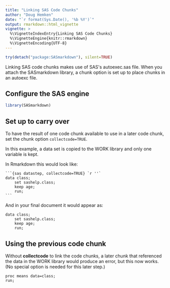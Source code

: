 ```yaml
---
title: "Linking SAS Code Chunks"
author: "Doug Hemken"
date: "`r format(Sys.Date(), '%b %Y')`"
output: rmarkdown::html_vignette
vignette: >
  %\VignetteIndexEntry{Linking SAS Code Chunks}
  %\VignetteEngine{knitr::rmarkdown}
  %\VignetteEncoding{UTF-8}
---
```


```r
try(detach("package:SASmarkdown"), silent=TRUE)
```

Linking SAS code chunks makes use of SAS\'s autoexec.sas
file.  When you attach the SASmarkdown library, a chunk
option is set up to place chunks in an autoexc file.

## Configure the SAS engine
```r
library(SASmarkdown)
```

## Set up to carry over
To have the result of one code chunk available to use in a later
code chunk, set the chunk option `collectcode=TRUE`.

In this example, a data set is copied to the WORK library
and only one variable is kept.

In Rmarkdown this would look like:

    ```{sas datastep, collectcode=TRUE} `r ''`
    data class;
        set sashelp.class;
        keep age;
        run;
    ```

And in your final document it would appear as:
```sas
data class;
    set sashelp.class;
    keep age;
    run;
```

## Using the previous code chunk
Without **collectcode** to link the code chunks, a later
chunk that referenced the data in the WORK library would
produce an error, but this now works.  (No special option
is needed for this later step.)
```sas
proc means data=class;
run;
```
